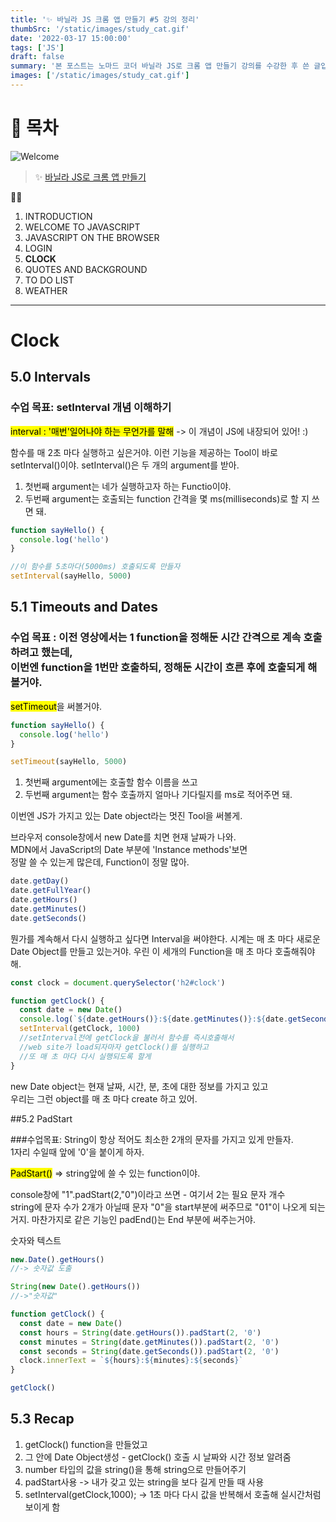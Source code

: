 ```yaml
---
title: '✨ 바닐라 JS 크롬 앱 만들기 #5 강의 정리'
thumbSrc: '/static/images/study_cat.gif'
date: '2022-03-17 15:00:00'
tags: ['JS']
draft: false
summary: '본 포스트는 노마드 코더 바닐라 JS로 크롬 앱 만들기 강의를 수강한 후 쓴 글입니다.'
images: ['/static/images/study_cat.gif']
---
```


# 📌 목차

![Welcome](/static/images/study_cat.gif)

> ✨ [바닐라 JS로 크롬 앱 만들기](https://nomadcoders.co/javascript-for-beginners/lobby)

💁🏻

1.  INTRODUCTION
2.  WELCOME TO JAVASCRIPT
3.  JAVASCRIPT ON THE BROWSER
4.  LOGIN
5.  **CLOCK**
6.  QUOTES AND BACKGROUND
7.  TO DO LIST
8.  WEATHER

---

# Clock

## 5.0 Intervals

### 수업 목표: setInterval 개념 이해하기

<mark>interval : '매번'일어나야 하는 무언가를 말해</mark> -> 이 개념이 JS에 내장되어 있어! :)

함수를 매 2초 마다 실행하고 싶은거야.
이런 기능을 제공하는 Tool이 바로 setInterval()이야.
setInterval()은 두 개의 argument를 받아.

1. 첫번째 argument는 네가 실행하고자 하는 Functio이야.
2. 두번째 argument는 호출되는 function 간격을 몇 ms(milliseconds)로 할 지 쓰면 돼.

```js
function sayHello() {
  console.log('hello')
}

//이 함수를 5초마다(5000ms) 호출되도록 만들자
setInterval(sayHello, 5000)
```

## 5.1 Timeouts and Dates

### 수업 목표 : 이전 영상에서는 1 function을 정해둔 시간 간격으로 계속 호출하려고 했는데,<br />이번엔 function을 1번만 호출하되, 정해둔 시간이 흐른 후에 호출되게 해볼거야.

<mark>setTimeout</mark>을 써볼거야.

```js
function sayHello() {
  console.log('hello')
}

setTimeout(sayHello, 5000)
```

1. 첫번째 argument에는 호출할 함수 이름을 쓰고
2. 두번째 argument는 함수 호출까지 얼마나 기다릴지를 ms로 적어주면 돼.

이번엔 JS가 가지고 있는 Date object라는 멋진 Tool을 써볼게.

브라우저 console창에서 new Date를 치면 현재 날짜가 나와.<br />
MDN에서 JavaScript의 Date 부분에 'Instance methods'보면<br />
정말 쓸 수 있는게 많은데, Function이 정말 많아.

```js
date.getDay()
date.getFullYear()
date.getHours()
date.getMinutes()
date.getSeconds()
```

뭔가를 계속해서 다시 실행하고 싶다면 Interval을 써야한다.
시계는 매 초 마다 새로운 Date Object를 만들고 있는거야.
우린 이 세개의 Function을 매 초 마다 호출해줘야 해.

```js
const clock = document.querySelector('h2#clock')

function getClock() {
  const date = new Date()
  console.log(`${date.getHours()}:${date.getMinutes()}:${date.getSeconds()}`)
  setInterval(getClock, 1000)
  //setInterval전에 getClock을 불러서 함수를 즉시호출해서
  //web site가 load되자마자 getClock()를 실행하고
  //또 매 초 마다 다시 실행되도록 할게
}
```

new Date object는 현재 날짜, 시간, 분, 초에 대한 정보를 가지고 있고<br />
우리는 그런 object를 매 초 마다 create 하고 있어.

##5.2 PadStart

###수업목표: String이 항상 적어도 최소한 2개의 문자를 가지고 있게 만들자. <br />1자리 수일때 앞에 '0'을 붙이게 하자.

<mark>PadStart()</mark> => string앞에 쓸 수 있는 function이야.

console창에 "1".padStart(2,"0")이라고 쓰면 - 여기서 2는 필요 문자 개수<br />
string에 문자 수가 2개가 아닐때 문자 "0"을 start부분에 써주므로 "01"이 나오게 되는거지.
마찬가지로 같은 기능인 padEnd()는 End 부분에 써주는거야.

숫자와 텍스트

```js
new.Date().getHours()
//-> 숫자값 도출

String(new Date().getHours())
//->"숫자값"

function getClock() {
  const date = new Date()
  const hours = String(date.getHours()).padStart(2, '0')
  const minutes = String(date.getMinutes()).padStart(2, '0')
  const seconds = String(date.getSeconds()).padStart(2, '0')
  clock.innerText = `${hours}:${minutes}:${seconds}`
}

getClock()
```

## 5.3 Recap

1. getClock() function을 만들었고
2. 그 안에 Date Object생성 - getClock() 호출 시 날짜와 시간 정보 알려줌
3. number 타입의 값을 string()을 통해 string으로 만들어주기
4. padStart사용 -> 내가 갖고 있는 string을 보다 길게 만들 때 사용
5. setInterval(getClock,1000); -> 1초 마다 다시 값을 반복해서 호출해 실시간처럼 보이게 함

